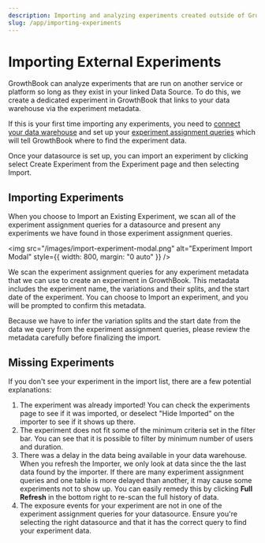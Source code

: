 ```yaml
---
description: Importing and analyzing experiments created outside of GrowthBook
slug: /app/importing-experiments
---
```


# Importing External Experiments

GrowthBook can analyze experiments that are run on another service or platform so long as they exist in your linked Data Source. To do this, we create a dedicated experiment in GrowthBook that links to your data warehouse via the experiment metadata.

If this is your first time importing any experiments, you need to [connect your data warehouse](/app/warehouses) and set up your [experiment assignment queries](/app/datasources#experiment-assignment-queries) which will tell GrowthBook where to find the experiment data.

Once your datasource is set up, you can import an experiment by clicking select Create Experiment from the Experiment page and then selecting Import.

## Importing Experiments

When you choose to Import an Existing Experiment, we scan all of the experiment assignment queries for a datasource and present any experiments we have found in those experiment assignment queries.

<img
  src="/images/import-experiment-modal.png"
  alt="Experiment Import Modal"
  style={{ width: 800, margin: "0 auto" }}
/>

We scan the experiment assignment queries for any experiment metadata that we can use to create an experiment in GrowthBook. This metadata includes the experiment name, the variations and their splits, and the start date of the experiment. You can choose to Import an experiment, and you will be prompted to confirm this metadata.

Because we have to infer the variation splits and the start date from the data we query from the experiment assignment queries, please review the metadata carefully before finalizing the import.

## Missing Experiments

If you don't see your experiment in the import list, there are a few potential explanations:

1. The experiment was already imported! You can check the experiments page to see if it was imported, or deselect "Hide Imported" on the importer to see if it shows up there.
2. The experiment does not fit some of the minimum criteria set in the filter bar. You can see that it is possible to filter by minimum number of users and duration.
3. There was a delay in the data being available in your data warehouse. When you refresh the Importer, we only look at data since the the last data found by the importer. If there are many experiment assignment queries and one table is more delayed than another, it may cause some experiments not to show up. You can easily remedy this by clicking **Full Refresh** in the bottom right to re-scan the full history of data.
4. The exposure events for your experiment are not in one of the experiment assignment queries for your datasource. Ensure you're selecting the right datasource and that it has the correct query to find your experiment data.

